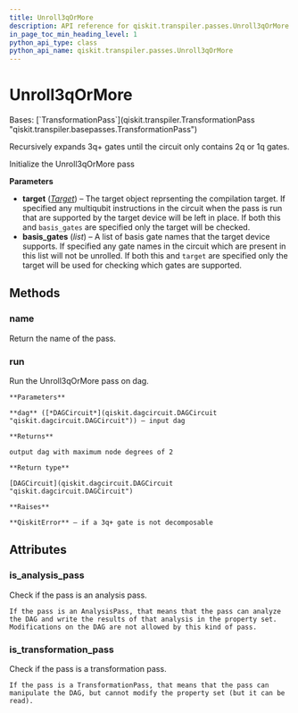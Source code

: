 ```yaml
---
title: Unroll3qOrMore
description: API reference for qiskit.transpiler.passes.Unroll3qOrMore
in_page_toc_min_heading_level: 1
python_api_type: class
python_api_name: qiskit.transpiler.passes.Unroll3qOrMore
---
```


# Unroll3qOrMore

<Class id="qiskit.transpiler.passes.Unroll3qOrMore" isDedicatedPage={true} github="https://github.com/qiskit/qiskit/tree/stable/0.24/qiskit/transpiler/passes/basis/unroll_3q_or_more.py" signature="Unroll3qOrMore(*args, **kwargs)" modifiers="class">
  Bases: [`TransformationPass`](qiskit.transpiler.TransformationPass "qiskit.transpiler.basepasses.TransformationPass")

  Recursively expands 3q+ gates until the circuit only contains 2q or 1q gates.

  Initialize the Unroll3qOrMore pass

  **Parameters**

  *   **target** ([*Target*](qiskit.transpiler.Target "qiskit.transpiler.Target")) – The target object reprsenting the compilation target. If specified any multiqubit instructions in the circuit when the pass is run that are supported by the target device will be left in place. If both this and `basis_gates` are specified only the target will be checked.
  *   **basis\_gates** (*list*) – A list of basis gate names that the target device supports. If specified any gate names in the circuit which are present in this list will not be unrolled. If both this and `target` are specified only the target will be used for checking which gates are supported.

  ## Methods

  <span id="qiskit-transpiler-passes-unroll3qormore-name" />

  ### name

  <Function id="qiskit.transpiler.passes.Unroll3qOrMore.name" signature="Unroll3qOrMore.name()">
    Return the name of the pass.
  </Function>

  <span id="qiskit-transpiler-passes-unroll3qormore-run" />

  ### run

  <Function id="qiskit.transpiler.passes.Unroll3qOrMore.run" signature="Unroll3qOrMore.run(dag)">
    Run the Unroll3qOrMore pass on dag.

    **Parameters**

    **dag** ([*DAGCircuit*](qiskit.dagcircuit.DAGCircuit "qiskit.dagcircuit.DAGCircuit")) – input dag

    **Returns**

    output dag with maximum node degrees of 2

    **Return type**

    [DAGCircuit](qiskit.dagcircuit.DAGCircuit "qiskit.dagcircuit.DAGCircuit")

    **Raises**

    **QiskitError** – if a 3q+ gate is not decomposable
  </Function>

  ## Attributes

  ### is\_analysis\_pass

  <Attribute id="qiskit.transpiler.passes.Unroll3qOrMore.is_analysis_pass">
    Check if the pass is an analysis pass.

    If the pass is an AnalysisPass, that means that the pass can analyze the DAG and write the results of that analysis in the property set. Modifications on the DAG are not allowed by this kind of pass.
  </Attribute>

  ### is\_transformation\_pass

  <Attribute id="qiskit.transpiler.passes.Unroll3qOrMore.is_transformation_pass">
    Check if the pass is a transformation pass.

    If the pass is a TransformationPass, that means that the pass can manipulate the DAG, but cannot modify the property set (but it can be read).
  </Attribute>
</Class>

